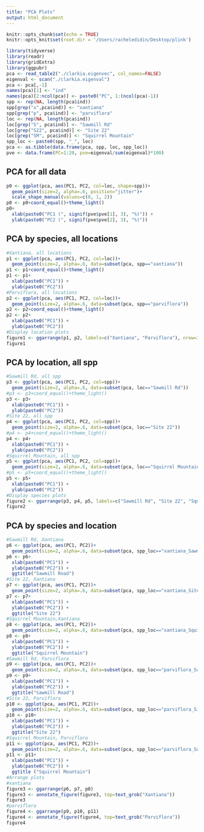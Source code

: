 ```yaml
---
title: "PCA Plots"
output: html_document
---
```


```r
knitr::opts_chunk$set(echo = TRUE)
knitr::opts_knit$set(root.dir = '/Users/racheledidin/Desktop/plink')
```

```r
library(tidyverse)
library(readr)
library(gridExtra)
library(ggpubr)
pca <- read_table2("./clarkia.eigenvec", col_names=FALSE)
eigenval <- scan("./clarkia.eigenval")
pca <- pca[,-1]
names(pca)[1] <- "ind"
names(pca)[2:ncol(pca)] <- paste0("PC", 1:(ncol(pca)-1))
spp <- rep(NA, length(pca$ind))
spp[grep("x",pca$ind)] <- "xantiana"
spp[grep("p", pca$ind)] <- "parviflora"
loc <- rep(NA, length(pca$ind))
loc[grep("S", pca$ind)] <- "Sawmill Rd"
loc[grep("S22", pca$ind)] <- "Site 22"
loc[grep("SM", pca$ind)] <- "Squirrel Mountain"
spp_loc <- paste0(spp, "_", loc)
pca <- as.tibble(data.frame(pca, spp, loc, spp_loc))
pve <- data.frame(PC=1:20, pve=eigenval/sum(eigenval)*100)
```
## PCA for all data  
```r
p0 <- ggplot(pca, aes(PC1, PC2, col=loc, shape=spp))+
  geom_point(size=2, alpha=.6, position="jitter")+
  scale_shape_manual(values=c(0, 1, 2))
p0 <- p0+coord_equal()+theme_light()
p0+
  xlab(paste0("PC1 (", signif(pve$pve[1], 3), "%)")) +
  ylab(paste0("PC2 (", signif(pve$pve[2], 3), "%)"))
```

## PCA by species, all locations  
```r
#Xantiana, all locations
p1 <- ggplot(pca, aes(PC1, PC2, col=loc))+
  geom_point(size=2, alpha=.6, data=subset(pca, spp=="xantiana"))
p1 <- p1+coord_equal()+theme_light()
p1 <- p1+
  xlab(paste0("PC1")) +
  ylab(paste0("PC2"))
#Parviflora, all locations
p2 <- ggplot(pca, aes(PC1, PC2, col=loc))+
  geom_point(size=2, alpha=.6, data=subset(pca, spp=="parviflora"))
p2 <- p2+coord_equal()+theme_light()
p2 <- p2+
  xlab(paste0("PC1")) +
  ylab(paste0("PC2"))
#Display location plots
figure1 <- ggarrange(p1, p2, labels=c("Xantiana", "Parviflora"), nrow=1, common.legend=TRUE, legend="bottom")
figure1
```

## PCA by location, all spp  
```r
#Sawmill Rd, all spp
p3 <- ggplot(pca, aes(PC1, PC2, col=spp))+
  geom_point(size=2, alpha=.6, data=subset(pca, loc=="Sawmill Rd"))
#p3 <- p3+coord_equal()+theme_light()
p3 <- p3+
  xlab(paste0("PC1")) +
  ylab(paste0("PC2"))
#Site 22, all spp
p4 <- ggplot(pca, aes(PC1, PC2, col=spp))+
  geom_point(size=2, alpha=.6, data=subset(pca, loc=="Site 22"))
#p4 <- p4+coord_equal()+theme_light()
p4 <- p4+
  xlab(paste0("PC1")) +
  ylab(paste0("PC2"))
#Squirrel Mountain, all spp
p5 <- ggplot(pca, aes(PC1, PC2, col=spp))+
  geom_point(size=2, alpha=.6, data=subset(pca, loc=="Squirrel Mountain"))
#p5 <- p5+coord_equal()+theme_light()
p5 <- p5+
  xlab(paste0("PC1")) +
  ylab(paste0("PC2"))
#Display species plots
figure2 <- ggarrange(p3, p4, p5, labels=c("Sawmill Rd", "Site 22", "Squirrel Mountain"), nrow=1, common.legend=TRUE, legend="bottom")
figure2
```

## PCA by species and location
```r
#Sawmill Rd, Xantiana
p6 <- ggplot(pca, aes(PC1, PC2))+
  geom_point(size=2, alpha=.6, data=subset(pca, spp_loc=="xantiana_Sawmill Rd"))
p6 <- p6+
  xlab(paste0("PC1")) +
  ylab(paste0("PC2")) +
  ggtitle("Sawmill Road")
#Site 22, Xantiana
p7 <- ggplot(pca, aes(PC1, PC2))+
  geom_point(size=2, alpha=.6, data=subset(pca, spp_loc=="xantiana_Site 22"))
p7 <- p7+
  xlab(paste0("PC1")) +
  ylab(paste0("PC2")) +
  ggtitle("Site 22")
#Squirrel Mountain,Xantiana
p8 <- ggplot(pca, aes(PC1, PC2))+
  geom_point(size=2, alpha=.6, data=subset(pca, spp_loc=="xantiana_Squirrel Mountain"))
p8 <- p8+
  xlab(paste0("PC1")) +
  ylab(paste0("PC2")) +
  ggtitle("Squirrel Mountain")
#Sawmill Rd, Parviflora
p9 <- ggplot(pca, aes(PC1, PC2))+
  geom_point(size=2, alpha=.6, data=subset(pca, spp_loc=="parviflora_Sawmill Rd"))
p9 <- p9+
  xlab(paste0("PC1")) +
  ylab(paste0("PC2")) +
  ggtitle("Sawmill Road")
#Site 22, Parviflora
p10 <- ggplot(pca, aes(PC1, PC2))+
  geom_point(size=2, alpha=.6, data=subset(pca, spp_loc=="parviflora_Site 22"))
p10 <- p10+
  xlab(paste0("PC1")) +
  ylab(paste0("PC2")) +
  ggtitle("Site 22")
#Squirrel Mountain, Parviflora
p11 <- ggplot(pca, aes(PC1, PC2))+
  geom_point(size=2, alpha=.6, data=subset(pca, spp_loc=="parviflora_Squirrel Mountain"))
p11 <- p11+
  xlab(paste0("PC1")) +
  ylab(paste0("PC2")) +
  ggtitle ("Squirrel Mountain")
#Arrange plots
#xantiana
figure3 <- ggarrange(p6, p7, p8)
figure3 <- annotate_figure(figure3, top=text_grob("Xantiana"))
figure3
#parviflora
figure4 <- ggarrange(p9, p10, p11)
figure4 <- annotate_figure(figure4, top=text_grob("Parviflora"))
figure4
```


